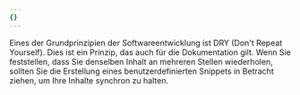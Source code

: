 ```yaml
---
{}
---
```


Eines der Grundprinzipien der Softwareentwicklung ist DRY (Don't Repeat
Yourself). Dies ist ein Prinzip, das auch für die Dokumentation gilt. Wenn Sie feststellen, dass Sie denselben Inhalt an mehreren Stellen wiederholen, sollten Sie die Erstellung eines benutzerdefinierten Snippets in Betracht ziehen, um Ihre Inhalte synchron zu halten.
